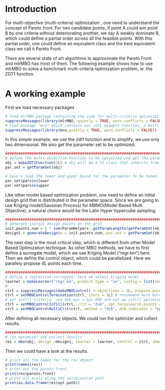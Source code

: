 # Introduction 

For multi-objective (multi-criteria) optimization , one need to understand the concept of Pareto front. For two candidate points, if point A could win point B by one criteria without deteriorating another, we say A weakly dominate B, which could define a partial order across all the feasible points. With this partial order, one could define an equivalent class and the best equivalent class we call it Pareto Front.

There are several state of art algorithms to approximate the Pareto Front and mlrMBO has most of them. The following example shows how to use mlrMBO to solve a benchmark multi-criteria optimization problem, ie. the ZDT1 function. 


# A working example 

First we load necessary packages

```r
# load mlrMBO package containing the code for multi-criteria optimization
suppressMessages(library(mlrMBO, quietly = TRUE, warn.conflicts = FALSE))
# load package "mco" which contains our zdt1 example function, a multi-objective function 
suppressMessages(library(mco,quietly = TRUE, warn.conflicts = FALSE))
```

In this simple example, we use the zdt1 function and to simplify, we use only two dimensional. We also get the parameter set to be optimized. 

```r
#################################################################################
# define the multi-objective function to be optimized and get the parameter set 
obj = makeZDT1Function(2L) # obj will be a S3 class that inherits from "function" and "smoof_function", the type of obj itself will be "smoof_multi_objective_function" "smoof_function" 
par.set = getParamSet(obj)

# have a look the lower and upper bound for the parameter to be tuned
par.set$pars$x$lower 
par.set$pars$x$upper

```

Like other model based optimization problem, one need to define an initial design grid that is distributed in the parameter space. Since we are going to use Kriging model(Gaussian Process) for MBMO(Model Based Multi Objective), a natural choice would be the Latin Hyper hypercube sampling.  

```r
#################################################################################
# generate initial design points on the grid
init.points.num = 5 * sum(ParamHelpers::getParamLengths(getParamSet(obj))) # 5 times the total dimension 
design1 = generateDesign(n = init.points.num, par.set = getParamSet(obj), fun=maximinLHS, fun.args = list(k=2))
```

The next step is the most critical step, which is different from other Model Based Optimization technique. As other MBO methods, we have to first define a surrogate model, which we use Kriging Model ("regr.km") here. Then we define the control object, which could be parallelized. Here we parallely propose 4L points each time.
```r
##################################################################################
# define a regression surrogate, here we select kriging model
learner = makeLearner("regr.km", predict.type = "se", config = list(show.learner.output = FALSE), control = list(trace = FALSE))
#
ctrl = suppressMessages(makeMBOControl( n.objectives = 2L, propose.points = 4L))# set up multipoint batch proposal = 4point bachtes
ctrl = setMBOControlTermination(ctrl, iters = 3L) # recommend much more iterations, but for display we only set 3 here.
# set infill criteria, use dib-eps = eps-EGO and set up infill optimizer, dib=direct indicated based 
ctrl = setMBOControlInfill(ctrl, crit = "dib", opt.focussearch.points = 1000L, opt.focussearch.maxit = 3L, opt.restarts = 3L)
ctrl = setMBOControlMultiCrit(ctrl, method = "dib", dib.indicator = "eps")
```




After defining all necessary objects. We could run the optimizer and collect results.
```r
##################################################################################
# run optimizer and collect results
res = mbo(obj, design =design1, learner = learner, control = ctrl, show.info = FALSE)
```


Then we could have a look at  the results.
```r
# print all the names for the res object
print(names(res))
# print out the pareto front 
print(res$pareto.front) 
# print all evals along the optimization path
print(as.data.frame(res$opt.path))
```


